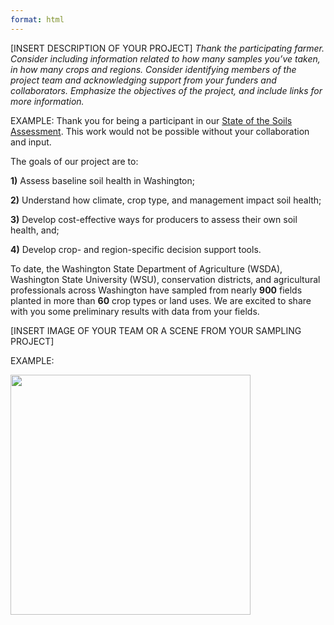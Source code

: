 ```yaml
---
format: html
---
```


\[INSERT DESCRIPTION OF YOUR PROJECT\] *Thank the participating farmer. Consider including information related to how many samples you've taken, in how many crops and regions. Consider identifying members of the project team and acknowledging support from your funders and collaborators. Emphasize the objectives of the project, and include links for more information.*

EXAMPLE: Thank you for being a participant in our [State of the Soils Assessment](https://washingtonsoilhealthinitiative.com/state-of-the-soils/ "State of the Soils Assessment Webpage"). This work would not be possible without your collaboration and input.

The goals of our project are to:

**1)** Assess baseline soil health in Washington;

**2)** Understand how climate, crop type, and management impact soil health;

**3)** Develop cost-effective ways for producers to assess their own soil health, and;

**4)** Develop crop- and region-specific decision support tools.

To date, the Washington State Department of Agriculture (WSDA), Washington State University (WSU), conservation districts, and agricultural professionals across Washington have sampled from nearly **900** fields planted in more than **60** crop types or land uses. We are excited to share with you some preliminary results with data from your fields.

\[INSERT IMAGE OF YOUR TEAM OR A SCENE FROM YOUR SAMPLING PROJECT\]

EXAMPLE:

![](https://rawcdn.githack.com/WA-Department-of-Agriculture/soils/0d253937af0fb160f6527d68112cdc2401fba9fd/inst/template/inst/images/sampling_scene.png){width="4in"}
